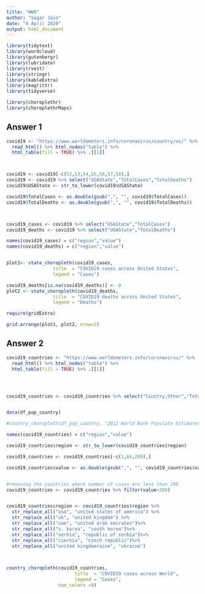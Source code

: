 ```yaml
---
title: "HW9"
author: "Sagar Jain"
date: "4 April 2020"
output: html_document
---
```


```r
library(tidytext)
library(wordcloud)
library(gutenbergr)
library(lubridate)
library(rvest)
library(stringr)
library(kableExtra)
library(magrittr)
library(tidyverse)

library(choroplethr)
library(choroplethrMaps)


```

## Answer 1 

```r

covid19 <- "https://www.worldometers.info/coronavirus/country/us/" %>%
  read_html() %>% html_nodes("table") %>% 
  html_table(fill = TRUE) %>% .[[1]]



covid19 <- covid19[-c(52,53,54,55,56,57,58),]
covid19 <- covid19 %>% select("USAState","TotalCases","TotalDeaths")
covid19$USAState <- str_to_lower(covid19$USAState)

covid19$TotalCases <- as.double(gsub(",", "", covid19$TotalCases))
covid19$TotalDeaths <- as.double(gsub(",", "", covid19$TotalDeaths))



covid19_cases <- covid19 %>% select("USAState","TotalCases")
covid19_deaths <- covid19 %>% select("USAState","TotalDeaths")

names(covid19_cases) = c("region","value")
names(covid19_deaths) = c("region","value")


plot1<- state_choropleth(covid19_cases, 
                 title  = "COVID19 cases across United States", 
                 legend = "Cases")

covid19_deaths[is.na(covid19_deaths)] <- 0
plot2 <- state_choropleth(covid19_deaths, 
                 title  = "COVID19 deaths across United States", 
                 legend = "Deaths")

require(gridExtra)

grid.arrange(plot1, plot2, nrow=2)


```

## Answer 2 


```r

covid19_countries <- "https://www.worldometers.info/coronavirus/" %>%
  read_html() %>% html_nodes("table") %>% 
  html_table(fill = TRUE) %>% .[[1]]




covid19_countries <- covid19_countries %>% select("Country,Other","TotalCases")


data(df_pop_country)

#country_choropleth(df_pop_country, "2012 World Bank Populate Estimates")

names(covid19_countries) = c("region","value")

covid19_countries$region <- str_to_lower(covid19_countries$region)

covid19_countries <- covid19_countries[-c(1,66,209),]

covid19_countries$value <- as.double(gsub(",", "", covid19_countries$value))


#removing the countries where number of cases are less than 200
covid19_countries <- covid19_countries %>% filter(value>200)


covid19_countries$region <- covid19_countries$region %>% 
  str_replace_all("usa", "united states of america") %>%
  str_replace_all("uk", "united kingdom") %>%
  str_replace_all("uae", "united arab emirates")%>%
  str_replace_all("s. korea", "south korea")%>%
  str_replace_all("serbia", "republic of serbia")%>%
  str_replace_all("czechia", "czech republic")%>%
  str_replace_all("united kingdomraine", "ukraine")
 


country_choropleth(covid19_countries, 
                         title  = "COVID19 cases across World", 
                         legend = "Cases",
                   num_colors =8)

```

